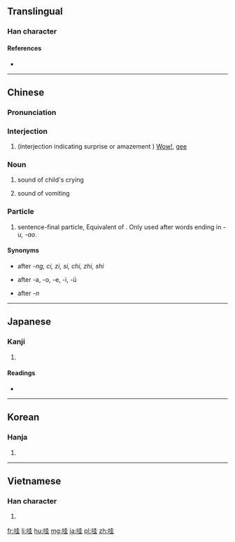 ==Translingual==

===Han character===
{{Han char|rn=30|rad=口|as=06|sn=9|four=6401<sub>4</sub>|canj=口土土 (RGG)|ids=⿰[[口]][[圭]]}}

====References====
* {{Han ref|kx=0189.050|dkj=03593|dj=0408.110|hdz=10611.050|uh=54C7|ud=21703|bh=AB7A|bd=43898}}

----

==Chinese==
{{zh-forms}}

===Pronunciation===
{{zh-pron
|m=wa
|c=waa1
|h=pfs=ôa
|md=
|mn=
|w=
|mc=y
|oc=y
|cat=n
}}

===Interjection===
{{zh-interj}}

# (interjection indicating surprise or amazement  ) [[wow|Wow!]], [[gee]]
#: {{zh-usex|哇！你 的 样子 太 酷了！|Wow! You look terrific!}}	

===Noun===
{{zh-noun}}

# {{context|onomatopoeia|lang=cmn}} sound of child's crying
# {{context|onomatopoeia|lang=cmn}} sound of vomiting

===Particle===
{{zh-particle}}

# sentence-final particle, Equivalent of {{term|啊|啊 (a)|lang=cmn}}. Only used after words ending in ''-u, -ao''.

====Synonyms====
* {{zh-l|啊}} after ''-ng, ci, zi, si, chi, zhi, shi''
* {{zh-l|呀}} after -a, -o, -e, -i, -ü
* {{zh-l|哪}} after ''-n''

----

==Japanese==

===Kanji===
{{ja-kanji|grade=|rs=口06}}

# {{defn|lang=ja|sort=口06}}

====Readings====
* {{ja-readings|on=[[あい]] (ai), [[え]] (e), [[わ]] (wa)|kun=[[よこしま]] (yokoshima), [[はく]] (haku), [[むせぶ]] (musebu)}}

----

==Korean==

===Hanja===
{{ko-hanja|hangeul=와|rv=wa|mr=wa}}

# {{defn|lang=ko|sort=口06}}

----

==Vietnamese==

===Han character===
{{vi-hantu|[[oa]], [[oà]]|rs=口06}}

# {{defn|lang=vi|sort=口06}}

[[fr:哇]]
[[li:哇]]
[[hu:哇]]
[[mg:哇]]
[[ja:哇]]
[[pl:哇]]
[[zh:哇]]
